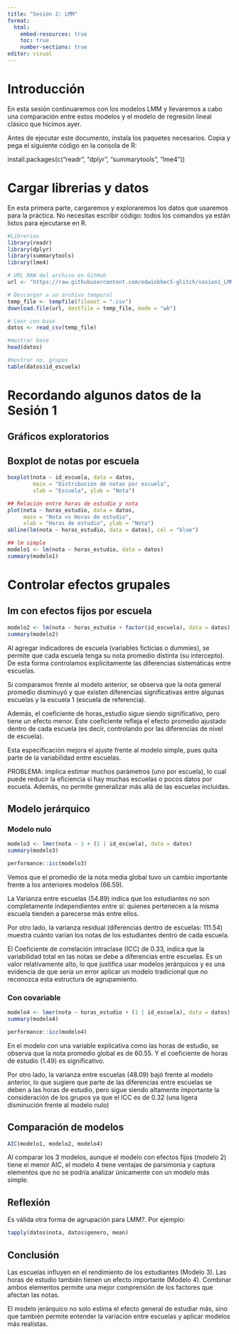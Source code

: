 ---
title: "Sesión 2: LMM"
format:
  html:
    embed-resources: true
    toc: true
    number-sections: true
editor: visual
---

# Introducción

En esta sesión continuaremos con los modelos LMM y llevaremos a cabo una comparación entre estos modelos y el modelo de regresión lineal clásico que hicimos ayer.

Antes de ejecutar este documento, instala los paquetes necesarios. Copia y pega el siguiente código en la consola de R:

install.packages(c("readr", "dplyr", "summarytools", "lme4"))

# Cargar librerias y datos

En esta primera parte, cargaremos y exploraremos los datos que usaremos para la práctica. No necesitas escribir código: todos los comandos ya están listos para ejecutarse en R.

```{r, message=FALSE, warning=FALSE}

#Librerias
library(readr)
library(dplyr)
library(summarytools)
library(lme4)

# URL RAW del archivo en GitHub
url <- "https://raw.githubusercontent.com/edwinbhec5-glitch/sesion1_LMM/main/Base_de_estudiantes_por_escuela.csv"

# Descargar a un archivo temporal
temp_file <- tempfile(fileext = ".csv")
download.file(url, destfile = temp_file, mode = "wb")

# Leer con base
datos <- read_csv(temp_file)

#mostrar base
head(datos)

#mostrar no. grupos
table(datos$id_escuela)
```

# Recordando algunos datos de la Sesión 1
## Gráficos exploratorios
## Boxplot de notas por escuela
```{r}
boxplot(nota ~ id_escuela, data = datos,
        main = "Distribución de notas por escuela",
        xlab = "Escuela", ylab = "Nota")

## Relación entre horas de estudio y nota
plot(nota ~ horas_estudio, data = datos,
     main = "Nota vs Horas de estudio",
     xlab = "Horas de estudio", ylab = "Nota")
abline(lm(nota ~ horas_estudio, data = datos), col = "blue")

## lm simple
modelo1 <- lm(nota ~ horas_estudio, data = datos)
summary(modelo1)
```

# Controlar efectos grupales
## lm con efectos fijos por escuela
```{r}
modelo2 <- lm(nota ~ horas_estudio + factor(id_escuela), data = datos)
summary(modelo2)
```
Al agregar indicadores de escuela (variables ficticias o dummies), se permite que cada escuela tenga su nota promedio distinta (su intercepto). De esta forma controlamos explícitamente las diferencias sistemáticas entre escuelas.

Si comparamos frente al modelo anterior, se observa que la nota general promedio disminuyó y que existen diferencias significativas entre algunas escuelas y la escuela 1 (escuela de referencia).

Además, el coeficiente de horas_estudio sigue siendo significativo, pero tiene un efecto menor. Este coeficiente refleja el efecto promedio ajustado dentro de cada escuela (es decir, controlando por las diferencias de nivel de escuela).

Esta especificación mejora el ajuste frente al modelo simple, pues quita parte de la variabilidad entre escuelas.

PROBLEMA: implica estimar muchos parámetros (uno por escuela), lo cual puede reducir la eficiencia si hay muchas escuelas o pocos datos por escuela. Además, no permite generalizar más allá de las escuelas incluidas.

## Modelo jerárquico
### Modelo nulo
```{r}

modelo3 <- lmer(nota ~ 1 + (1 | id_escuela), data = datos)
summary(modelo3)

performance::icc(modelo3)
```
Vemos que el promedio de la nota media global tuvo un cambio importante frente a los anteriores modelos (66.59).

La Varianza entre escuelas (54.89) indica que los estudiantes no son completamente independientes entre sí: quienes pertenecen a la misma escuela tienden a parecerse más entre ellos. 

Por otro lado, la varianza residual (diferencias dentro de escuelas: 111.54) muestra cuánto varían los notas de los estudiantes dentro de cada escuela.

El Coeficiente de correlación intraclase (ICC) de 0.33, indica que la variabilidad total en las notas se debe a diferencias entre escuelas. Es un valor relativamente alto, lo que justifica usar modelos jerárquicos y es una evidencia de que sería un error aplicar un modelo tradicional que no reconozca esta estructura de agrupamiento.

### Con covariable
```{r}
modelo4 <- lmer(nota ~ horas_estudio + (1 | id_escuela), data = datos)
summary(modelo4)

performance::icc(modelo4)
```
En el modelo con una variable explicativa como las horas de estudio, se observa que la nota promedio global es de 60.55. Y el coeficiente de horas de estudio (1.49) es significativo.

Por otro lado, la varianza entre escuelas (48.09) bajó frente al modelo anterior, lo que sugiere que parte de las diferencias entre escuelas se deben a las horas de estudio, pero sigue siendo altamente importante la consideración de los grupos ya que el ICC es de 0.32 (una ligera disminución frente al modelo nulo)

## Comparación de modelos
```{r}
AIC(modelo1, modelo2, modelo4)
```
Al comparar los 3 modelos, aunque el modelo con efectos fijos (modelo 2) tiene el menor AIC, el modelo 4 tiene ventajas de parsimonia y captura elementos que no se podría analizar únicamente con un modelo más simple.


## Reflexión
Es válida otra forma de agrupación para LMM?. Por ejemplo:

```{r}
tapply(datos$nota, datos$genero, mean)
```

## Conclusión
Las escuelas influyen en el rendimiento de los estudiantes (Modelo 3). Las horas de estudio también tienen un efecto importante (Modelo 4). Combinar ambos elementos permite una mejor comprensión de los factores que afectan las notas.

El modelo jerárquico no solo estima el efecto general de estudiar más, sino que también permite entender la variación entre escuelas y aplicar modelos más realistas.
